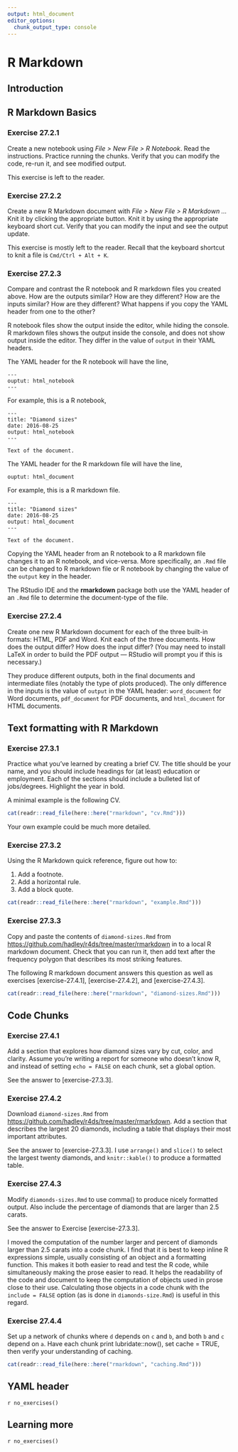 ```yaml
---
output: html_document
editor_options:
  chunk_output_type: console
---
```


# R Markdown

## Introduction

## R Markdown Basics

### Exercise <span class="exercise-number">27.2.1</span> {.unnumbered .exercise}

<div class="question">

Create a new notebook using *File > New File > R Notebook*. Read the instructions. Practice running the chunks. Verify that you can modify the code, re-run it, and see modified output.

</div>

<div class="answer">

This exercise is left to the reader.

</div>

### Exercise <span class="exercise-number">27.2.2</span> {.unnumbered .exercise}

<div class="question">
Create a new R Markdown document with *File > New File > R Markdown ...* Knit it by clicking the appropriate button. Knit it by using the appropriate keyboard short cut. Verify that you can modify the input and see the output update.
</div>

<div class="answer">

This exercise is mostly left to the reader.
Recall that the keyboard shortcut to knit a file is `Cmd/Ctrl + Alt + K`.

</div>

### Exercise <span class="exercise-number">27.2.3</span> {.unnumbered .exercise}

<div class="question">
Compare and contrast the R notebook and R markdown files you created above. How are the outputs similar? How are they different? How are the inputs similar? How are they different? What happens if you copy the YAML header from one to the other?
</div>

<div class="answer">

R notebook files show the output inside the editor, while hiding the console. R markdown files shows the output inside the console, and does not show output inside the editor.
They differ in the value of `output` in their YAML headers.

The YAML header for the R notebook will have the line,
```
---
ouptut: html_notebook
---
```
For example, this is a R notebook,
```
---
title: "Diamond sizes"
date: 2016-08-25
output: html_notebook
---

Text of the document.
```

The YAML header for the R markdown file will have the line,
```
ouptut: html_document
```
For example, this is a R markdown file.
```
---
title: "Diamond sizes"
date: 2016-08-25
output: html_document
---

Text of the document.
```

Copying the YAML header from an R notebook to a R markdown file changes it to an R notebook, and vice-versa.
More specifically, an `.Rmd` file can be changed to R markdown file or R notebook by changing the value of the `output` key in the header.

The RStudio IDE and the **rmarkdown** package both use the YAML header of an `.Rmd` file to determine the document-type of the file.

</div>

### Exercise <span class="exercise-number">27.2.4</span> {.unnumbered .exercise}

<div class="question">

Create one new R Markdown document for each of the three built-in formats:
HTML, PDF and Word. Knit each of the three documents. How does the output
differ? How does the input differ? (You may need to install LaTeX in order to
build the PDF output — RStudio will prompt you if this is necessary.)

</div>

<div class="answer">

They produce different outputs, both in the final documents and intermediate
files (notably the type of plots produced). The only difference in the inputs
is the value of `output` in the YAML header: `word_document` for Word
documents, `pdf_document` for PDF documents, and `html_document` for HTML
documents.

</div>

## Text formatting with R Markdown

### Exercise <span class="exercise-number">27.3.1</span> {.unnumbered .exercise}

<div class="question">
Practice what you’ve learned by creating a brief CV. The title should be your name, and you should include headings for (at least) education or employment. Each of the sections should include a bulleted list of jobs/degrees. Highlight the year in bold.
</div>

<div class="answer">

A minimal example is the following CV.
```r
cat(readr::read_file(here::here("rmarkdown", "cv.Rmd")))
```

Your own example could be much more detailed.

</div>

### Exercise <span class="exercise-number">27.3.2</span> {.unnumbered .exercise}

<div class="question">

Using the R Markdown quick reference, figure out how to:

1.  Add a footnote.
1.  Add a horizontal rule.
1.  Add a block quote.

</div>

<div class="answer">

```r
cat(readr::read_file(here::here("rmarkdown", "example.Rmd")))
```

</div>

### Exercise <span class="exercise-number">27.3.3</span> {.unnumbered .exercise}

<div class="question">
Copy and paste the contents of `diamond-sizes.Rmd` from <https://github.com/hadley/r4ds/tree/master/rmarkdown> in to a local R markdown document. Check that you can run it, then add text after the frequency polygon that describes its most striking features.
</div>

<div class="answer">

The following R markdown document answers this question as well as exercises [exercise-27.4.1], [exercise-27.4.2], and [exercise-27.4.3].

```r
cat(readr::read_file(here::here("rmarkdown", "diamond-sizes.Rmd")))
```

</div>

## Code Chunks

### Exercise <span class="exercise-number">27.4.1</span> {.unnumbered .exercise}

<div class="question">
Add a section that explores how diamond sizes vary by cut, color, and clarity. 
Assume you’re writing a report for someone who doesn’t know R, and instead of 
setting `echo = FALSE` on each chunk, set a global option.
</div>

<div class="answer">
See the answer to [exercise-27.3.3].
</div>

### Exercise <span class="exercise-number">27.4.2</span> {.unnumbered .exercise}

<div class="question">
Download `diamond-sizes.Rmd` from <https://github.com/hadley/r4ds/tree/master/rmarkdown>. Add a section that describes the largest 20 diamonds, including a table that displays their most important attributes.
</div>

<div class="answer">

See the answer to [exercise-27.3.3].
I use `arrange()` and `slice()` to select the largest twenty diamonds, and 
`knitr::kable()` to produce a formatted table.

</div>

### Exercise <span class="exercise-number">27.4.3</span> {.unnumbered .exercise}

<div class="question">
Modify `diamonds-sizes.Rmd` to use comma() to produce nicely formatted output. Also include the percentage of diamonds that are larger than 2.5 carats.
</div>

<div class="answer">

See the answer to Exercise [exercise-27.3.3].

I moved the computation of the number larger and percent of diamonds larger than 2.5 carats into a code chunk.
I find that it is best to keep inline R expressions simple, usually consisting of an object and a formatting function.
This makes it both easier to read and test the R code, while simultaneously making the prose easier to read.
It helps the readability of the code and document to keep the computation of objects used in prose close to their use.
Calculating those objects in a code chunk with the `include = FALSE` option (as is done in `diamonds-size.Rmd`) is useful in this regard.

</div>

### Exercise <span class="exercise-number">27.4.4</span> {.unnumbered .exercise}

<div class="question">

Set up a network of chunks where `d` depends on `c` and `b`, and both `b` and `c` depend on `a`. Have each chunk print lubridate::now(), set cache = TRUE, then verify your understanding of caching.

</div>

<div class="answer">

```r
cat(readr::read_file(here::here("rmarkdown", "caching.Rmd")))
```

</div>

## YAML header

`r no_exercises()`

## Learning more

`r no_exercises()`
